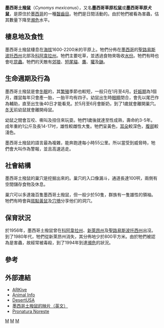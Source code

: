 {{Speciesbox
| taxon = Cynomys mexicanus
| status = EN
| status_system = iucn3.1
| trend = unknown
| image = Mexican_prairie_dog.jpg
| status_ref = <ref name=iucn>{{IUCN2008|assessors=Álvarez-Castañeda, S. T., Castro-Arellano, I., Lacher, T. & Vázquez, E.|year=2008|id=6089|title=Cynomys mexicanus|downloaded=6 January 2009}}</ref>
| binomial_authority = [[梅利亞姆|Merriam]], 1892
}}

'''墨西哥土撥鼠'''（''Cynomys mexicanus''），又名'''墨西哥草原松鼠'''或'''墨西哥草原犬鼠'''，是原住於[[墨西哥|墨西哥]]的一種[[齧齒目|齧齒目]]。牠們是日間活動的。由於牠們被看為害蟲，估其數量下降至[[瀕危|瀕危]]水平。

== 棲息地及食性 ==
墨西哥土撥鼠棲息在[[海拔|海拔]]1600-2200米的平原上。牠們分佈在[[墨西哥|墨西哥]]的[[聖路易斯波托西州|聖路易斯波托西州]]北部及[[科阿韋拉州|科阿韋拉州]]。牠們主要吃草，並透過食物來吸收[[水份|水份]]。牠們有時也會吃[[昆蟲|昆蟲]]。牠們的天敵有[[郊狼|郊狼]]、[[短尾貓|短尾貓]]、[[鷹|鷹]]、[[獾|獾]]及[[鼬|鼬]]。

== 生命週期及行為 ==
墨西哥土撥鼠是會[[冬眠|冬眠]]的，其[[繁殖|繁殖]]季節也較短，一般只在1月至4月。[[妊娠期|妊娠期]]為1個月，雌鼠每年只會產一胎，一胎平均有四子。幼鼠出生時[[眼睛|眼睛]]閉合，會先以尾巴作為輔助，直至出生後40日才能看見。於5月至6月會斷奶，到了1歲就會離開巢穴。[[冬天|冬天]]前幼鼠就會離開母鼠。

幼鼠之間會互咬、嘶叫及扭住來玩耍。牠們1歲後就達至性成熟，壽命約3-5年。成年重約1公斤及長14-17吋，雄性較雌性大隻。牠們呈黃色，[[耳朵|耳朵]]較深色，[[腹部|腹部]]較淺色。

墨西哥土撥鼠的語言最為複雜，能奔跑達每小時55公里。所以當受到威脅時，牠們會大叫作為警報，並且高速逃走。

== 社會結構 ==
墨西哥土撥鼠的巢穴是挖掘出來的。巢穴的入口像漏斗，通道長達100呎，兩側有空間儲存食物及休息。

巢穴可以多達幾百隻墨西哥土撥鼠，但一般少於50隻，群族有一隻雄性的領袖。牠們有時會與[[斑點黃鼠|斑點黃鼠]]及[[穴鴞|穴鴞]]分享他们的洞穴。

== 保育狀況 ==
於1956年，墨西哥土撥鼠曾在[[科阿韋拉州|科阿韋拉州]]、[[新萊昂州|新萊昂州]]及[[聖路易斯波托西州|聖路易斯波托西州]]出沒。到了1980年代，牠們從新萊昂州消失，其分佈地少於800平方米。由於牠們被認為是害蟲，故經常被毒殺，到了1994年到達[[瀕危|瀕危]]的狀況。

== 參考 ==
{{reflist}}

== 外部連結 ==
* [https://web.archive.org/web/20050205114511/http://www.arkive.org/species/GES/mammals/Cynomys_mexicanus/ ARKive]
* [http://www.animalinfo.org/species/rodent/cynomexi.htm Animal Info] {{Wayback|url=http://www.animalinfo.org/species/rodent/cynomexi.htm |date=20200423152350 }}
* [http://www.desertusa.com/dec96/du_pdogs.html DesertUSA] {{Wayback|url=http://www.desertusa.com/dec96/du_pdogs.html |date=20130604100029 }}
* [https://web.archive.org/web/20070203221137/http://www.canedellaprateria.com/indexeng.html 墨西哥土撥鼠的映片（英文）]
* [http://www.pronaturane.org/eng/ecoregions/chd.htm Pronatura Noreste]{{dead link|date=2017年12月 |bot=InternetArchiveBot |fix-attempted=yes }}
{{Taxonbar|from=Q1093802}}

[[Category:草原犬鼠|M]]
[[Category:墨西哥哺乳動物|M]]
[[Category:1892年描述的动物|M]]